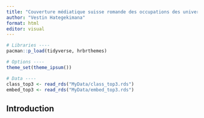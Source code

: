 ```yaml
---
title: "Couverture médiatique suisse romande des occupations des universités"
author: "Vestin Hategekimana"
format: html
editor: visual
---
```


```r
# Libraries ----
pacman::p_load(tidyverse, hrbrthemes)

# Options ----
theme_set(theme_ipsum())

# Data ----
class_top3 <- read_rds("MyData/class_top3.rds")
embed_top3 <- read_rds("MyData/embed_top3.rds")
```

## Introduction

